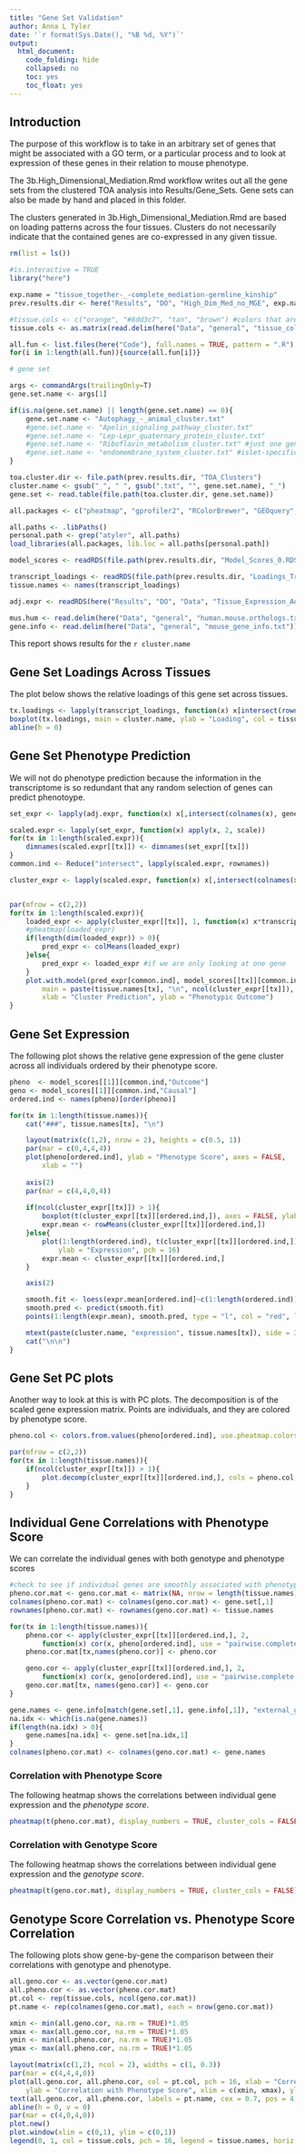 ```yaml
---
title: "Gene Set Validation"
author: Anna L Tyler
date: '`r format(Sys.Date(), "%B %d, %Y")`'
output: 
  html_document:
    code_folding: hide
    collapsed: no
    toc: yes
    toc_float: yes
---
```


## Introduction

The purpose of this workflow is to take in an arbitrary
set of genes that might be associated with a GO term, or
a particular process and to look at expression of these
genes in their relation to mouse phenotype.

The 3b.High_Dimensional_Mediation.Rmd workflow writes out
all the gene sets from the clustered TOA analysis into 
Results/Gene_Sets. Gene sets can also be made by hand
and placed in this folder.

The clusters generated in 3b.High_Dimensional_Mediation.Rmd
are based on loading patterns across the four tissues. Clusters
do not necessarily indicate that the contained genes are 
co-expressed in any given tissue.

```r
rm(list = ls())

#is.interactive = TRUE
library("here")

exp.name = "tissue_together-_-complete_mediation-germline_kinship"
prev.results.dir <- here("Results", "DO", "High_Dim_Med_no_MGE", exp.name)

#tissue.cols <- c("orange", "#8dd3c7", "tan", "brown") #colors that are not related to the DO/CC colors
tissue.cols <- as.matrix(read.delim(here("Data", "general", "tissue_colors.txt"), header = FALSE, row.names = 1))[,1]

all.fun <- list.files(here("Code"), full.names = TRUE, pattern = ".R")
for(i in 1:length(all.fun)){source(all.fun[i])}
```

```r
# gene set

args <- commandArgs(trailingOnly=T)
gene.set.name <- args[1]

if(is.na(gene.set.name) || length(gene.set.name) == 0){
    gene.set.name <- "Autophagy_-_animal_cluster.txt"
    #gene.set.name <- "Apelin_signaling_pathway_cluster.txt"
    #gene.set.name <- "Lep-Lepr_quaternary_protein_cluster.txt"
    #gene.set.name <- "Riboflavin_metabolism_cluster.txt" #just one gene
    #gene.set.name <- "endomembrane_system_cluster.txt" #islet-specific cluster
}

toa.cluster.dir <- file.path(prev.results.dir, "TOA_Clusters")
cluster.name <- gsub("_", " ", gsub(".txt", "", gene.set.name), "_")
gene.set <- read.table(file.path(toa.cluster.dir, gene.set.name)) 
```

```r
all.packages <- c("pheatmap", "gprofiler2", "RColorBrewer", "GEOquery", "limma", "vioplot", "grid")

all.paths <- .libPaths()
personal.path <- grep("atyler", all.paths)
load_libraries(all.packages, lib.loc = all.paths[personal.path])
```


```r

model_scores <- readRDS(file.path(prev.results.dir, "Model_Scores_0.RDS"))

transcript_loadings <- readRDS(file.path(prev.results.dir, "Loadings_Transcripts_0.RDS"))
tissue.names <- names(transcript_loadings)

adj.expr <- readRDS(here("Results", "DO", "Data", "Tissue_Expression_Adjusted.RDS")) #generated by 1a.Tissue_Expression.Rmd

mus.hum <- read.delim(here("Data", "general", "human.mouse.orthologs.txt"))
gene.info <- read.delim(here("Data", "general", "mouse_gene_info.txt"))
```

This report shows results for the `r cluster.name`

## Gene Set Loadings Across Tissues

The plot below shows the relative loadings of this gene 
set across tissues.

```r
tx.loadings <- lapply(transcript_loadings, function(x) x[intersect(rownames(x), gene.set[,1]),,drop=FALSE])
boxplot(tx.loadings, main = cluster.name, ylab = "Loading", col = tissue.cols)
abline(h = 0)
```

## Gene Set Phenotype Prediction

We will not do phenotype prediction because the information 
in the transcriptome is so redundant that any random 
selection of genes can predict phenotoype.

```r

set_expr <- lapply(adj.expr, function(x) x[,intersect(colnames(x), gene.set[,1]),drop=FALSE])

scaled.expr <- lapply(set_expr, function(x) apply(x, 2, scale))
for(tx in 1:length(scaled.expr)){
    dimnames(scaled.expr[[tx]]) <- dimnames(set_expr[[tx]])
}
common.ind <- Reduce("intersect", lapply(scaled.expr, rownames))

cluster_expr <- lapply(scaled.expr, function(x) x[,intersect(colnames(x), gene.set[,1]),drop=FALSE])


par(mfrow = c(2,2))
for(tx in 1:length(scaled.expr)){
    loaded_expr <- apply(cluster_expr[[tx]], 1, function(x) x*transcript_loadings[[tx]][intersect(rownames(transcript_loadings[[tx]]), gene.set[,1]),,drop=FALSE])
    #pheatmap(loaded_expr)
    if(length(dim(loaded_expr)) > 0){
        pred_expr <- colMeans(loaded_expr)
    }else{
        pred_expr <- loaded_expr #if we are only looking at one gene
    }
    plot.with.model(pred_expr[common.ind], model_scores[[tx]][common.ind,"Outcome"], 
        main = paste(tissue.names[tx], "\n", ncol(cluster_expr[[tx]]), "Genes"), 
        xlab = "Cluster Prediction", ylab = "Phenotypic Outcome")
}
```

## Gene Set Expression {.tabset .tabset-fade .tabset-pills}

The following plot shows the relative gene expression of the gene
cluster across all individuals ordered by their phenotype score. 

```r
pheno  <- model_scores[[1]][common.ind,"Outcome"]
geno <- model_scores[[1]][common.ind,"Causal"]
ordered.ind <- names(pheno)[order(pheno)]

for(tx in 1:length(tissue.names)){
    cat("###", tissue.names[tx], "\n")

    layout(matrix(c(1,2), nrow = 2), heights = c(0.5, 1))
    par(mar = c(0,4,4,4))
    plot(pheno[ordered.ind], ylab = "Phenotype Score", axes = FALSE,
        xlab = "")
    
    axis(2)
    par(mar = c(4,4,0,4))
    
    if(ncol(cluster_expr[[tx]]) > 1){
        boxplot(t(cluster_expr[[tx]][ordered.ind,]), axes = FALSE, ylab = "Expression")
        expr.mean <- rowMeans(cluster_expr[[tx]][ordered.ind,])
    }else{
        plot(1:length(ordered.ind), t(cluster_expr[[tx]][ordered.ind,]), axes = FALSE, xlab = "",
            ylab = "Expression", pch = 16)
        expr.mean <- cluster_expr[[tx]][ordered.ind,]
    }

    axis(2)

    smooth.fit <- loess(expr.mean[ordered.ind]~c(1:length(ordered.ind)))
    smooth.pred <- predict(smooth.fit)
    points(1:length(expr.mean), smooth.pred, type = "l", col = "red", lwd = 3)

    mtext(paste(cluster.name, "expression", tissue.names[tx]), side = 3, outer = TRUE, line = -2.5)
    cat("\n\n")
}
```

## Gene Set PC plots

Another way to look at this is with PC plots. The decomposition
is of the scaled gene expression matrix. Points are
individuals, and they are colored by phenotype score.

```r

pheno.col <- colors.from.values(pheno[ordered.ind], use.pheatmap.colors = TRUE)

par(mfrow = c(2,2))
for(tx in 1:length(tissue.names)){
    if(ncol(cluster_expr[[tx]]) > 1){
        plot.decomp(cluster_expr[[tx]][ordered.ind,], cols = pheno.col, main = tissue.names[tx])
    }
}
```

## Individual Gene Correlations with Phenotype Score {.tabset .tabset-fade .tabset-pills}

We can correlate the individual genes with both genotype
and phenotype scores

```r
#check to see if individual genes are smoothly associated with phenotype
pheno.cor.mat <- geno.cor.mat <- matrix(NA, nrow = length(tissue.names), ncol = length(gene.set[,1]))
colnames(pheno.cor.mat) <- colnames(geno.cor.mat) <- gene.set[,1]
rownames(pheno.cor.mat) <- rownames(geno.cor.mat) <- tissue.names

for(tx in 1:length(tissue.names)){
    pheno.cor <- apply(cluster_expr[[tx]][ordered.ind,], 2, 
        function(x) cor(x, pheno[ordered.ind], use = "pairwise.complete.obs"))
    pheno.cor.mat[tx,names(pheno.cor)] <- pheno.cor

    geno.cor <- apply(cluster_expr[[tx]][ordered.ind,], 2, 
        function(x) cor(x, geno[ordered.ind], use = "pairwise.complete.obs"))
    geno.cor.mat[tx, names(geno.cor)] <- geno.cor
}

gene.names <- gene.info[match(gene.set[,1], gene.info[,1]), "external_gene_name"]
na.idx <- which(is.na(gene.names))
if(length(na.idx) > 0){
    gene.names[na.idx] <- gene.set[na.idx,1]
}
colnames(pheno.cor.mat) <- colnames(geno.cor.mat) <- gene.names
```

### Correlation with Phenotype Score

The following heatmap shows the correlations between individual 
gene expression and the *phenotype score*.

```r
pheatmap(t(pheno.cor.mat), display_numbers = TRUE, cluster_cols = FALSE)
```

### Correlation with Genotype Score

The following heatmap shows the correlations between individual 
gene expression and the *genotype score*.

```r
pheatmap(t(geno.cor.mat), display_numbers = TRUE, cluster_cols = FALSE)
```

## Genotype Score Correlation vs. Phenotype Score Correlation

The following plots show gene-by-gene the comparison
between their correlations with genotype and phenotype.

```r

all.geno.cor <- as.vector(geno.cor.mat)
all.pheno.cor <- as.vector(pheno.cor.mat)
pt.col <- rep(tissue.cols, ncol(geno.cor.mat))
pt.name <- rep(colnames(geno.cor.mat), each = nrow(geno.cor.mat))

xmin <- min(all.geno.cor, na.rm = TRUE)*1.05
xmax <- max(all.geno.cor, na.rm = TRUE)*1.05
ymin <- min(all.pheno.cor, na.rm = TRUE)*1.05
ymax <- max(all.pheno.cor, na.rm = TRUE)*1.05

layout(matrix(c(1,2), ncol = 2), widths = c(1, 0.3))
par(mar = c(4,4,4,0))
plot(all.geno.cor, all.pheno.cor, col = pt.col, pch = 16, xlab = "Correlation with Genotype Score",
    ylab = "Correlation with Phenotype Score", xlim = c(xmin, xmax), ylim = c(ymin, ymax))
text(all.geno.cor, all.pheno.cor, labels = pt.name, cex = 0.7, pos = 4, col = pt.col)
abline(h = 0, v = 0)
par(mar = c(4,0,4,0))
plot.new()
plot.window(xlim = c(0,1), ylim = c(0,1))
legend(0, 1, col = tissue.cols, pch = 16, legend = tissue.names, horiz = FALSE)

```



